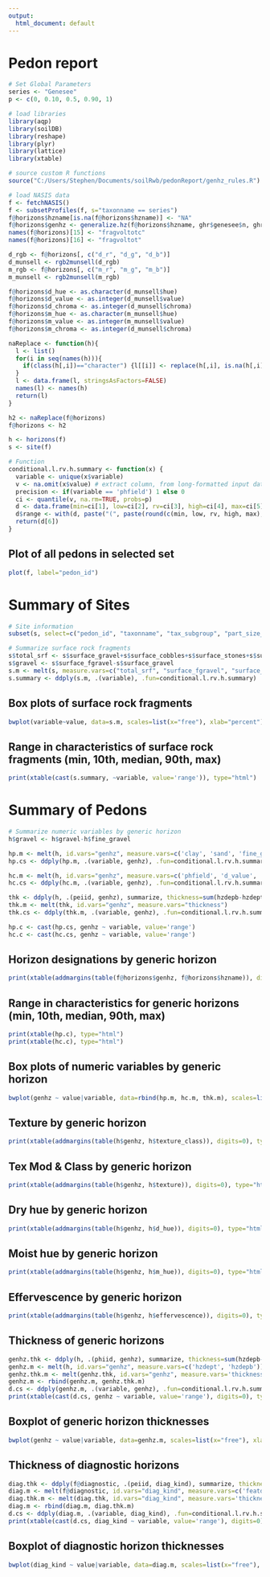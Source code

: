 ---
output:
  html_document: default
---
# Pedon report

```{r}
# Set Global Parameters
series <- "Genesee"
p <- c(0, 0.10, 0.5, 0.90, 1)
```

```{r LoadPackages, include=FALSE}
# load libraries
library(aqp)
library(soilDB)
library(reshape)
library(plyr)
library(lattice)
library(xtable)
```

```{r, load-data, echo=FALSE, warning=FALSE}
# source custom R functions
source("C:/Users/Stephen/Documents/soilRwb/pedonReport/genhz_rules.R")

# load NASIS data
f <- fetchNASIS()
f <- subsetProfiles(f, s="taxonname == series")
f@horizons$hzname[is.na(f@horizons$hzname)] <- "NA"
f@horizons$genhz <- generalize.hz(f@horizons$hzname, ghr$genesee$n, ghr$genesee$p)
names(f@horizons)[15] <- "fragvoltotc"
names(f@horizons)[16] <- "fragvoltot"

d_rgb <- f@horizons[, c("d_r", "d_g", "d_b")]
d_munsell <- rgb2munsell(d_rgb)
m_rgb <- f@horizons[, c("m_r", "m_g", "m_b")]
m_munsell <- rgb2munsell(m_rgb)

f@horizons$d_hue <- as.character(d_munsell$hue)
f@horizons$d_value <- as.integer(d_munsell$value)
f@horizons$d_chroma <- as.integer(d_munsell$chroma)
f@horizons$m_hue <- as.character(m_munsell$hue)
f@horizons$m_value <- as.integer(m_munsell$value)
f@horizons$m_chroma <- as.integer(d_munsell$chroma)

naReplace <- function(h){
  l <- list()
  for(i in seq(names(h))){
    if(class(h[,i])=="character") {l[[i]] <- replace(h[,i], is.na(h[,i]), "NA")} else(l[[i]] <-  h[,i])
  }
  l <- data.frame(l, stringsAsFactors=FALSE)
  names(l) <- names(h)
  return(l)
}

h2 <- naReplace(f@horizons)
f@horizons <- h2

h <- horizons(f)
s <- site(f)

# Function
conditional.l.rv.h.summary <- function(x) {
  variable <- unique(x$variable)
  v <- na.omit(x$value) # extract column, from long-formatted input data
  precision <- if(variable == 'phfield') 1 else 0
  ci <- quantile(v, na.rm=TRUE, probs=p) 
  d <- data.frame(min=ci[1], low=ci[2], rv=ci[3], high=ci[4], max=ci[5], stringsAsFactors=FALSE) # combine into DF
  d$range <- with(d, paste("(", paste(round(c(min, low, rv, high, max), precision), collapse=', '), ")", sep="")) # add 'range' column for pretty-printing
  return(d[6])
}
```
## Plot of all pedons in selected set
```{r}
plot(f, label="pedon_id")
```


# Summary of Sites
```{r, echo=FALSE}
# Site information
subset(s, select=c("pedon_id", "taxonname", "tax_subgroup", "part_size_class", "pedon_type", "describer"))

# Summarize surface rock fragments
s$total_srf <- s$surface_gravel+s$surface_cobbles+s$surface_stones+s$surface_boulders+s$surface_flagstones+s$surface_channers
s$gravel <- s$surface_fgravel-s$surface_gravel
s.m <- melt(s, measure.vars=c("total_srf", "surface_fgravel", "surface_gravel", "surface_cobbles", "surface_stones", "surface_boulders", "surface_channers", "surface_flagstones"))
s.summary <- ddply(s.m, .(variable), .fun=conditional.l.rv.h.summary)
```


## Box plots of surface rock fragments
```{r}
bwplot(variable~value, data=s.m, scales=list(x="free"), xlab="percent")          
```


## Range in characteristics of surface rock fragments (min, 10th, median, 90th, max)
```{r, results='asis'}
print(xtable(cast(s.summary, ~variable, value='range')), type="html")
```

# Summary of Pedons
```{r, echo=FALSE, results='asis'}
# Summarize numeric variables by generic horizon
h$gravel <- h$gravel-h$fine_gravel

hp.m <- melt(h, id.vars="genhz", measure.vars=c('clay', 'sand', 'fine_gravel', 'gravel', 'cobbles', 'stones', 'fragvoltot'))
hp.cs <- ddply(hp.m, .(variable, genhz), .fun=conditional.l.rv.h.summary)

hc.m <- melt(h, id.vars="genhz", measure.vars=c('phfield', 'd_value', 'd_chroma', 'm_value', 'm_chroma'))
hc.cs <- ddply(hc.m, .(variable, genhz), .fun=conditional.l.rv.h.summary)

thk <- ddply(h, .(peiid, genhz), summarize, thickness=sum(hzdepb-hzdept))
thk.m <- melt(thk, id.vars="genhz", measure.vars="thickness")
thk.cs <- ddply(thk.m, .(variable, genhz), .fun=conditional.l.rv.h.summary)

hp.c <- cast(hp.cs, genhz ~ variable, value='range')
hc.c <- cast(hc.cs, genhz ~ variable, value='range')
```


## Horizon designations by generic horizon
```{r, echo=FALSE, results='asis'}
print(xtable(addmargins(table(f@horizons$genhz, f@horizons$hzname)), digits=0), type="html") 
```


## Range in characteristics for generic horizons (min, 10th, median, 90th, max)
```{r, results='asis'}
print(xtable(hp.c), type="html")
print(xtable(hc.c), type="html")
```

## Box plots of numeric variables by generic horizon
```{r}
bwplot(genhz ~ value|variable, data=rbind(hp.m, hc.m, thk.m), scales=list(x="free"))          
```

## Texture by generic horizon
```{r, echo=FALSE, results='asis'}
print(xtable(addmargins(table(h$genhz, h$texture_class)), digits=0), type="html")
```

## Tex Mod & Class by generic horizon
```{r, echo=FALSE, results='asis'}
print(xtable(addmargins(table(h$genhz, h$texture)), digits=0), type="html")
```

## Dry hue by generic horizon
```{r, echo=FALSE, results='asis'}
print(xtable(addmargins(table(h$genhz, h$d_hue)), digits=0), type="html")
```

## Moist hue by generic horizon
```{r, echo=FALSE, results='asis'}
print(xtable(addmargins(table(h$genhz, h$m_hue)), digits=0), type="html")
```

## Effervescence by generic horizon
```{r, echo=FALSE, results='asis'}
print(xtable(addmargins(table(h$genhz, h$effervescence)), digits=0), type="html")
```


## Thickness of generic horizons
```{r, echo=FALSE, results='asis'}
genhz.thk <- ddply(h, .(phiid, genhz), summarize, thickness=sum(hzdepb-hzdept))
genhz.m <- melt(h, id.vars="genhz", measure.vars=c('hzdept', 'hzdepb'))
genhz.thk.m <- melt(genhz.thk, id.vars="genhz", measure.vars='thickness')
genhz.m <- rbind(genhz.m, genhz.thk.m)
d.cs <- ddply(genhz.m, .(variable, genhz), .fun=conditional.l.rv.h.summary)
print(xtable(cast(d.cs, genhz ~ variable, value='range'), digits=0), type="html")
```


## Boxplot of generic horizon thicknesses
```{r}
bwplot(genhz ~ value|variable, data=genhz.m, scales=list(x="free"), xlab="cm", horizontal=T)          
```

## Thickness of diagnostic horizons
```{r, echo=FALSE, results='asis'}
diag.thk <- ddply(f@diagnostic, .(peiid, diag_kind), summarize, thickness=sum(featdepb-featdept))
diag.m <- melt(f@diagnostic, id.vars="diag_kind", measure.vars=c('featdept', 'featdepb'))
diag.thk.m <- melt(diag.thk, id.vars="diag_kind", measure.vars='thickness')
diag.m <- rbind(diag.m, diag.thk.m)
d.cs <- ddply(diag.m, .(variable, diag_kind), .fun=conditional.l.rv.h.summary)
print(xtable(cast(d.cs, diag_kind ~ variable, value='range'), digits=0), type="html")
```
## Boxplot of diagnostic horizon thicknesses
```{r}
bwplot(diag_kind ~ value|variable, data=diag.m, scales=list(x="free"), xlab="cm")          
```

